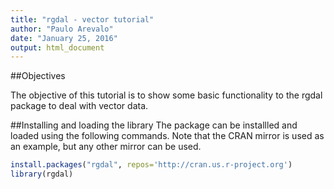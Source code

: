 ```yaml
---
title: "rgdal - vector tutorial"
author: "Paulo Arevalo"
date: "January 25, 2016"
output: html_document
---
```


##Objectives

The objective of this tutorial is to show some basic functionality to the rgdal package to deal with vector data. 

##Installing and loading the library
The package can be installled and loaded using the following commands. Note that the CRAN mirror is used as an example, but any other mirror can be used. 

```r
install.packages("rgdal", repos='http://cran.us.r-project.org')
library(rgdal)
```



